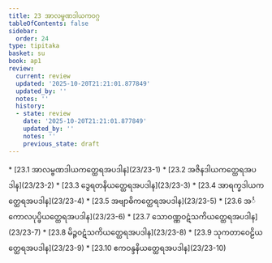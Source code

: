 ```yaml
---
title: 23 အာလမ္ဗဏဒါယကဝဂ္ဂ
tableOfContents: false
sidebar:
  order: 24
type: tipitaka
basket: su
book: ap1
review:
  current: review
  updated: '2025-10-20T21:21:01.877849'
  updated_by: ''
  notes: ''
  history:
  - state: review
    date: '2025-10-20T21:21:01.877849'
    updated_by: ''
    notes: ''
    previous_state: draft
---
```



<DynamicBreadcrumb />


<ReviewStatus review={frontmatter.review} showDetails={true} />

<HypothesisAnnotation frontmatter={frontmatter} />



<TableOfContents book="ap1" section="23">
* [23.1 အာလမ္ဗဏဒါယကတ္ထေရအပဒါန](23/23-1)
* [23.2 အဇိနဒါယကတ္ထေရအပဒါန](23/23-2)
* [23.3 ဒွေရတနိယတ္ထေရအပဒါန](23/23-3)
* [23.4 အာရက္ခဒါယကတ္ထေရအပဒါန](23/23-4)
* [23.5 အဗျာဓိကတ္ထေရအပဒါန](23/23-5)
* [23.6 အင်္ကောလပုပ္ဖိယတ္ထေရအပဒါန](23/23-6)
* [23.7 သောဝဏ္ဏဝဋံသကိယတ္ထေရအပဒါန](23/23-7)
* [23.8 မိဉ္ဇဝဋံသကိယတ္ထေရအပဒါန](23/23-8)
* [23.9 သုကတာဝေဠိယတ္ထေရအပဒါန](23/23-9)
* [23.10 ဧကဝန္ဒနိယတ္ထေရအပဒါန](23/23-10)
</TableOfContents>